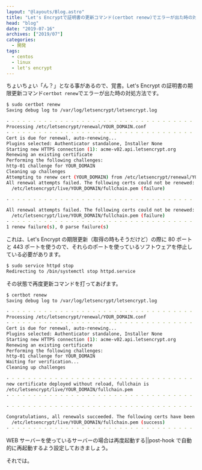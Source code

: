 ```yaml
---
layout: "@layouts/Blog.astro"
title: "Let's Encryptで証明書の更新コマンド(certbot renew)でエラーが出た時の対処方法"
head: "blog"
date: "2019-07-16"
archives: ["2019/07"]
categories:
  - 開発
tags:
  - centos
  - linux
  - let's encrypt
---
```



ちょいちょい「ん？」となる事があるので、覚書。Let's Encrypt の証明書の期限更新コマンド`certbot renew`でエラーが出た時の対処方法です。

```sh
$ sudo certbot renew
Saving debug log to /var/log/letsencrypt/letsencrypt.log

- - - - - - - - - - - - - - - - - - - - - - - - - - - - - - - - - - - - - - - -
Processing /etc/letsencrypt/renewal/YOUR_DOMAIN.conf
- - - - - - - - - - - - - - - - - - - - - - - - - - - - - - - - - - - - - - - -
Cert is due for renewal, auto-renewing...
Plugins selected: Authenticator standalone, Installer None
Starting new HTTPS connection (1): acme-v02.api.letsencrypt.org
Renewing an existing certificate
Performing the following challenges:
http-01 challenge for YOUR_DOMAIN
Cleaning up challenges
Attempting to renew cert (YOUR_DOMAIN) from /etc/letsencrypt/renewal/YOUR_DOMAIN.conf produced an unexpected error: Problem binding to port 80: Could not bind to IPv4 or IPv6.. Skipping.
All renewal attempts failed. The following certs could not be renewed:
  /etc/letsencrypt/live/YOUR_DOMAIN/fullchain.pem (failure)

- - - - - - - - - - - - - - - - - - - - - - - - - - - - - - - - - - - - - - - -

All renewal attempts failed. The following certs could not be renewed:
  /etc/letsencrypt/live/YOUR_DOMAIN/fullchain.pem (failure)
- - - - - - - - - - - - - - - - - - - - - - - - - - - - - - - - - - - - - - - -
1 renew failure(s), 0 parse failure(s)
```

これは、Let's Encrypt の期限更新（取得の時もそうだけど）の際に 80 ポートと 443 ポートを使うので、それらのポートを使っているソフトウェアを停止している必要があります。

```sh
$ sudo service httpd stop
Redirecting to /bin/systemctl stop httpd.service
```

その状態で再度更新コマンドを打ってあげます。

```sh
$ certbot renew
Saving debug log to /var/log/letsencrypt/letsencrypt.log

- - - - - - - - - - - - - - - - - - - - - - - - - - - - - - - - - - - - - - - -
Processing /etc/letsencrypt/renewal/YOUR_DOMAIN.conf
- - - - - - - - - - - - - - - - - - - - - - - - - - - - - - - - - - - - - - - -
Cert is due for renewal, auto-renewing...
Plugins selected: Authenticator standalone, Installer None
Starting new HTTPS connection (1): acme-v02.api.letsencrypt.org
Renewing an existing certificate
Performing the following challenges:
http-01 challenge for YOUR_DOMAIN
Waiting for verification...
Cleaning up challenges

- - - - - - - - - - - - - - - - - - - - - - - - - - - - - - - - - - - - - - - -
new certificate deployed without reload, fullchain is
/etc/letsencrypt/live/YOUR_DOMAIN/fullchain.pem
- - - - - - - - - - - - - - - - - - - - - - - - - - - - - - - - - - - - - - - -

- - - - - - - - - - - - - - - - - - - - - - - - - - - - - - - - - - - - - - - -

Congratulations, all renewals succeeded. The following certs have been renewed:
  /etc/letsencrypt/live/YOUR_DOMAIN/fullchain.pem (success)
- - - - - - - - - - - - - - - - - - - - - - - - - - - - - - - - - - - - - - - -
```

WEB サーバーを使っているサーバーの場合は再度起動する||post-hook で自動的に再起動するよう設定しておきましょう。

それでは。

<Amazon
  asin="B009NNZJSS"
  title="なれる！SE ２週間でわかる？ＳＥ入門 (電撃文庫)"
/>
